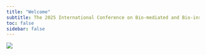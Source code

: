 ```yaml
---
title: "Welcome"
subtitle: The 2025 International Conference on Bio-mediated and Bio-inspired Geotechnics
toc: false
sidebar: false
---
```


<!-- ![](./img/icbbg-art.png) -->

![](./img/savethedate.svg)

